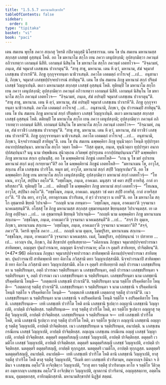 ```yaml
---
title: "1.5.5.7 มหานามสิกฺขาปท"
tableOfContents: false
sidebar:
  order: 8
type: "tipitaka"
basket: "vi"
book: "paci"
---
```



<DynamicBreadcrumb />

<Division number="303" book="paci">

<Paragraph number="964" book="paci">
เตน สมเยน พุทฺโธ ภควา สกฺเกสุ วิหรติ กปิลวตฺถุสฺมิํ นิโคฺรธาราเม. เตน โข ปน สมเยน มหานามสฺส สกฺกสฺส เภสชฺชํ อุสฺสนฺนํ โหติ. อถ โข มหานาโม สกฺโก เยน ภควา เตนุปสงฺกมิ; อุปสงฺกมิตฺวา ภควนฺตํ อภิวาเทตฺวา เอกมนฺตํ นิสีทิ. เอกมนฺตํ นิสินฺโน โข มหานาโม สกฺโก ภควนฺตํ เอตทโวจ—  “อิจฺฉามหํ, ภนฺเต, สํฆํ จตุมาสํ เภสชฺเชน ปวาเรตุนฺ”ติ. “สาธุ สาธุ, มหานาม. เตน หิ ตฺวํ, มหานาม, สํฆํ จตุมาสํ เภสชฺเชน ปวาเรหี”ติ. ภิกฺขู กุกฺกุจฺจายนฺตา นาธิวาเสนฺติ. ภควโต เอตมตฺถํ อาโรเจสุํ …เป…  อนุชานามิ, ภิกฺขเว, จตุมาสํ เภสชฺชปฺปจฺจยปวารณํ สาทิตุนฺ”ติ.
</Paragraph>

</Division>
<Division number="304" book="paci">

<Paragraph number="965" book="paci">
เตน โข ปน สมเยน ภิกฺขู มหานามํ สกฺกํ ปริตฺตํ เภสชฺชํ วิญฺญาเปนฺติ. ตเถว มหานามสฺส สกฺกสฺส เภสชฺชํ อุสฺสนฺนํ โหติ. ทุติยมฺปิ โข มหานาโม สกฺโก เยน ภควา เตนุปสงฺกมิ; อุปสงฺกมิตฺวา ภควนฺตํ อภิวาเทตฺวา เอกมนฺตํ นิสีทิ. เอกมนฺตํ นิสินฺโน โข มหานาโม สกฺโก ภควนฺตํ เอตทโวจ—  “อิจฺฉามหํ, ภนฺเต, สํฆํ อปรมฺปิ จตุมาสํ เภสชฺเชน ปวาเรตุนฺ”ติ. “สาธุ สาธุ, มหานาม. เตน หิ ตฺวํ, มหานาม, สํฆํ อปรมฺปิ จตุมาสํ เภสชฺเชน ปวาเรหี”ติ. ภิกฺขู กุกฺกุจฺจายนฺตา นาธิวาเสนฺติ. ภควโต เอตมตฺถํ อาโรเจสุํ …เป…  อนุชานามิ, ภิกฺขเว, ปุน ปวารณมฺปิ สาทิตุนฺ”ติ.
</Paragraph>

</Division>
<Division number="305" book="paci">

<Paragraph number="966" book="paci">
เตน โข ปน สมเยน ภิกฺขู มหานามํ สกฺกํ ปริตฺตํเยว เภสชฺชํ วิญฺญาเปนฺติ. ตเถว มหานามสฺส สกฺกสฺส เภสชฺชํ อุสฺสนฺนํ โหติ. ตติยมฺปิ โข มหานาโม สกฺโก เยน ภควา เตนุปสงฺกมิ; อุปสงฺกมิตฺวา ภควนฺตํ อภิวาเทตฺวา เอกมนฺตํ นิสีทิ. เอกมนฺตํ นิสินฺโน โข มหานาโม สกฺโก ภควนฺตํ เอตทโวจ—  “อิจฺฉามหํ, ภนฺเต, สํฆํ ยาวชีวํ เภสชฺเชน ปวาเรตุนฺ”ติ. “สาธุ สาธุ, มหานาม. เตน หิ ตฺวํ, มหานาม, สํฆํ ยาวชีวํ เภสชฺเชน ปวาเรหี”ติ. ภิกฺขู กุกฺกุจฺจายนฺตา นาธิวาเสนฺติ. ภควโต เอตมตฺถํ อาโรเจสุํ …เป…  อนุชานามิ, ภิกฺขเว, นิจฺจปวารณมฺปิ สาทิตุนฺ”ติ.
</Paragraph>

<Paragraph number="967" book="paci">
เตน โข ปน สมเยน ฉพฺพคฺคิยา ภิกฺขู ทุนฺนิวตฺถา โหนฺติ ทุปฺปารุตา อนากปฺปสมฺปนฺนา. มหานาโม สกฺโก วตฺตา โหติ—  “กิสฺส ตุมฺเห, ภนฺเต, ทุนฺนิวตฺถา ทุปฺปารุตา อนากปฺปสมฺปนฺนา? นนุ นาม ปพฺพชิเตน สุนิวตฺเถน ภวิตพฺพํ สุปารุเตน อากปฺปสมฺปนฺเนนา”ติ? ฉพฺพคฺคิยา ภิกฺขู มหานาเม สกฺเก อุปนนฺธิํสุ. อถ โข ฉพฺพคฺคิยานํ ภิกฺขูนํ เอตทโหสิ—  “เกน นุ โข มยํ อุปาเยน มหานามํ สกฺกํ มงฺกุํ กเรยฺยามา”ติ? อถ โข ฉพฺพคฺคิยานํ ภิกฺขูนํ เอตทโหสิ—  “มหานาเมน โข, อาวุโส, สกฺเกน สํโฆ เภสชฺเชน ปวาริโต. หนฺท มยํ, อาวุโส, มหานามํ สกฺกํ สปฺปิํ วิญฺญาเปมา”ติ. อถ โข ฉพฺพคฺคิยา ภิกฺขู เยน มหานาโม สกฺโก เตนุปสงฺกมิํสุ; อุปสงฺกมิตฺวา มหานามํ สกฺกํ เอตทโวจุํ—  “โทเณน, อาวุโส, สปฺปินา อตฺโถ”ติ. “อชฺชโณฺห, ภนฺเต, อาคเมถ. มนุสฺสา วชํ คตา สปฺปิํ อาหริตุํ. กาลํ อาหริสฺสถา”ติ.
</Paragraph>

<Paragraph number="968" book="paci">
ทุติยมฺปิ โข …เป…  ตติยมฺปิ โข ฉพฺพคฺคิยา ภิกฺขู มหานามํ สกฺกํ เอตทโวจุํ—  “โทเณน, อาวุโส, สปฺปินา อตฺโถ”ติ. “อชฺชโณฺห, ภนฺเต, อาคเมถ. มนุสฺสา วชํ คตา สปฺปิํ อาหริตุํ. กาลํ อาหริสฺสถา”ติ. “กิํ ปน ตยา, อาวุโส, อทาตุกาเมน ปวาริเตน, ยํ ตฺวํ ปวาเรตฺวา น เทสี”ติ. อถ โข มหานาโม สกฺโก อุชฺฌายติ ขิยฺยติ วิปาเจติ—  “กถญฺหิ นาม ภทนฺตา—  ‘อชฺชโณฺห, ภนฺเต, อาคเมถา’ติ วุจฺจมานา นาคเมสฺสนฺตี”ติ.
</Paragraph>

<Paragraph number="969" book="paci">
อโสฺสสุํ โข ภิกฺขู มหานามสฺส สกฺกสฺส อุชฺฌายนฺตสฺส ขิยฺยนฺตสฺส วิปาเจนฺตสฺส. เย เต ภิกฺขู อปฺปิจฺฉา …เป…  เต อุชฺฌายนฺติ ขิยฺยนฺติ วิปาเจนฺติ—  “กถญฺหิ นาม ฉพฺพคฺคิยา ภิกฺขู มหานาเมน สกฺเกน—  ‘อชฺชโณฺห, ภนฺเต, อาคเมถา’ติ วุจฺจมานา นาคเมสฺสนฺตี”ติ …เป…  “สจฺจํ กิร ตุมฺเห, ภิกฺขเว, มหานาเมน สกฺเกน—  ‘อชฺชโณฺห, ภนฺเต, อาคเมถา’ติ วุจฺจมานา นาคเมถา”ติ? “สจฺจํ, ภควา”ติ. วิครหิ พุทฺโธ ภควา …เป…  กถญฺหิ นาม ตุมฺเห, โมฆปุริสา, มหานาเมน สกฺเกน—  “อชฺชโณฺห, ภนฺเต, อาคเมถา”ติ วุจฺจมานา นาคเมสฺสถ. เนตํ, โมฆปุริสา, อปฺปสนฺนานํ วา ปสาทาย …เป…  เอวญฺจ ปน, ภิกฺขเว, อิมํ สิกฺขาปทํ อุทฺทิเสยฺยาถ—
</Paragraph>

</Division>
<Division number="306" book="paci">

<Paragraph number="970" book="paci">
<Emphasis>“อคิลาเนน ภิกฺขุนา จตุมาสปฺปจฺจยปวารณา สาทิตพฺพา</Emphasis>, <Emphasis>อญฺญตฺร ปุนปวารณาย, อญฺญตฺร นิจฺจปวารณาย; ตโต เจ อุตฺตริ สาทิเยยฺย, ปาจิตฺติยนฺ”</Emphasis>ติ. (*47*:<Emphasis>96</Emphasis>)
</Paragraph>

</Division>
<Division number="307" book="paci">

<Paragraph number="971" book="paci">
<Emphasis>อคิลาเนน ภิกฺขุนา จตุมาสปฺปจฺจยปวารณา สาทิตพฺพา</Emphasis>ติ คิลานปฺปจฺจยปวารณา สาทิตพฺพา.
</Paragraph>

<Paragraph number="972" book="paci">
<Emphasis>ปุนปวารณาปิ สาทิตพฺพา</Emphasis>ติ ยทา คิลาโน ภวิสฺสามิ ตทา วิญฺญาเปสฺสามีติ.
</Paragraph>

<Paragraph number="973" book="paci">
<Emphasis>นิจฺจปวารณาปิ สาทิตพฺพา</Emphasis>ติ ยทา คิลาโน ภวิสฺสามิ ตทา วิญฺญาเปสฺสามีติ.
</Paragraph>

<Paragraph number="974" book="paci">
<Emphasis>ตโต เจ อุตฺตริ สาทิเยยฺยา</Emphasis>ติ อตฺถิ ปวารณา เภสชฺชปริยนฺตา น รตฺติปริยนฺตา, อตฺถิ ปวารณา รตฺติปริยนฺตา น เภสชฺชปริยนฺตา, อตฺถิ ปวารณา เภสชฺชปริยนฺตา จ รตฺติปริยนฺตา จ, อตฺถิ ปวารณา เนว เภสชฺชปริยนฺตา น รตฺติปริยนฺตา.
</Paragraph>

<Paragraph number="975" book="paci">
<Emphasis>เภสชฺชปริยนฺตา</Emphasis> นาม เภสชฺชานิ ปริคฺคหิตานิ โหนฺติ—  “เอตฺตเกหิ เภสชฺเชหิ ปวาเรมี”ติ. <Emphasis>รตฺติปริยนฺตา</Emphasis> นาม รตฺติโย ปริคฺคหิตาโย โหนฺติ—  “เอตฺตกาสุ รตฺตีสุ ปวาเรมี”ติ. <Emphasis>เภสชฺชปริยนฺตา จ รตฺติปริยนฺตา จ</Emphasis> นาม เภสชฺชานิ จ ปริคฺคหิตานิ โหนฺติ รตฺติโย จ ปริคฺคหิตาโย โหนฺติ—  “เอตฺตเกหิ เภสชฺเชหิ เอตฺตกาสุ รตฺตีสุ ปวาเรมี”ติ. <Emphasis>เนว เภสชฺชปริยนฺตา น รตฺติปริยนฺตา</Emphasis> นาม เภสชฺชานิ จ อปริคฺคหิตานิ โหนฺติ รตฺติโย จ อปริคฺคหิตาโย โหนฺติ.
</Paragraph>

</Division>
<Division number="308" book="paci">

<Paragraph number="976" book="paci">
เภสชฺชปริยนฺเต—  เยหิ เภสชฺเชหิ ปวาริโต โหติ ตานิ เภสชฺชานิ ฐเปตฺวา อญฺญานิ เภสชฺชานิ วิญฺญาเปติ, อาปตฺติ ปาจิตฺติยสฺส. รตฺติปริยนฺเต—  ยาสุ รตฺตีสุ ปวาริโต โหติ, ตา รตฺติโย ฐเปตฺวา อญฺญาสุ รตฺตีสุ วิญฺญาเปติ, อาปตฺติ ปาจิตฺติยสฺส. เภสชฺชปริยนฺเต จ รตฺติปริยนฺเต จ—  เยหิ เภสชฺเชหิ ปวาริโต โหติ, ตานิ เภสชฺชานิ ฐเปตฺวา ยาสุ รตฺตีสุ ปวาริโต โหติ, ตา รตฺติโย ฐเปตฺวา อญฺญานิ เภสชฺชานิ อญฺญาสุ รตฺตีสุ วิญฺญาเปติ, อาปตฺติ ปาจิตฺติยสฺส. เนว เภสชฺชปริยนฺเต น รตฺติปริยนฺเต, อนาปตฺติ.
</Paragraph>

</Division>
<Division number="309" book="paci">

<Paragraph number="977" book="paci">
น เภสชฺเชน กรณีเยน เภสชฺชํ วิญฺญาเปติ, อาปตฺติ ปาจิตฺติยสฺส. อญฺเญน เภสชฺเชน กรณีเยน อญฺญํ เภสชฺชํ วิญฺญาเปติ, อาปตฺติ ปาจิตฺติยสฺส. ตตุตฺตริ ตตุตฺตริสญฺญี เภสชฺชํ วิญฺญาเปติ, อาปตฺติ ปาจิตฺติยสฺส. ตตุตฺตริ เวมติโก เภสชฺชํ วิญฺญาเปติ, อาปตฺติ ปาจิตฺติยสฺส. ตตุตฺตริ นตตุตฺตริสญฺญี เภสชฺชํ วิญฺญาเปติ, อาปตฺติ ปาจิตฺติยสฺส.
</Paragraph>

<Paragraph number="978" book="paci">
นตตุตฺตริ ตตุตฺตริสญฺญี, อาปตฺติ ทุกฺกฏสฺส. นตตุตฺตริ เวมติโก, อาปตฺติ ทุกฺกฏสฺส. นตตุตฺตริ นตตุตฺตริสญฺญี, อนาปตฺติ.
</Paragraph>

</Division>
<Division number="310" book="paci">

<Paragraph number="979" book="paci">
อนาปตฺติ—  เยหิ เภสชฺเชหิ ปวาริโต โหติ ตานิ เภสชฺชานิ วิญฺญาเปติ, ยาสุ รตฺตีสุ ปวาริโต โหติ ตาสุ รตฺตีสุ วิญฺญาเปติ, “อิเมหิ ตยา เภสชฺเชหิ ปวาริตามฺห, อมฺหากญฺจ อิมินา จ อิมินา จ เภสชฺเชน อตฺโถ”ติ อาจิกฺขิตฺวา วิญฺญาเปติ, “ยาสุ ตยา รตฺตีสุ ปวาริตามฺห ตาโย จ รตฺติโย วีติวตฺตา อมฺหากญฺจ เภสชฺเชน อตฺโถ”ติ อาจิกฺขิตฺวา วิญฺญาเปติ, ญาตกานํ ปวาริตานํ, อญฺญสฺสตฺถาย, อตฺตโน ธเนน, อุมฺมตฺตกสฺส, อาทิกมฺมิกสฺสาติ.

</Paragraph>
</Division>

<Paragraph number="980" type="center" book="paci">
มหานามสิกฺขาปทํ นิฏฺฐิตํ สตฺตมํ.
</Paragraph>